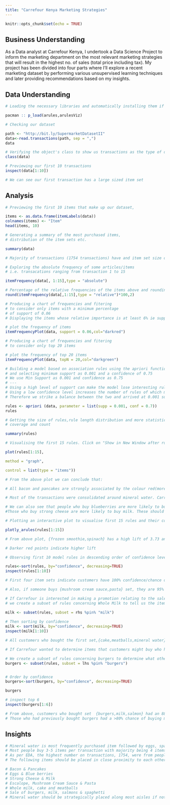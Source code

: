 ---
title: "Carrefour Kenya Marketing Strategies"
---

```{r setup, include=FALSE}
knitr::opts_chunk$set(echo = TRUE)
```

## Business Understanding

As a Data analyst at Carrefour Kenya, I undertook a Data Science Project to inform the marketing department on the most relevant marketing strategies that will result in the highest no. of sales (total price including tax). My project has been divided into four parts where I'll explore a recent marketing dataset by performing various unsupervised learning techniques and later providing recommendations based on my insights.

## Data Understanding

```{r}
# Loading the necessary libraries and automatically installing them if not present

pacman :: p_load(arules,arulesViz)
```

```{r}
# Checking our dataset

path <- "http://bit.ly/SupermarketDatasetII"
data<-read.transactions(path, sep = ",")
data
```

``` {r}
# Verifying the object's class to show us transactions as the type of data that we will need
class(data)
```

```{r}
# Previewing our first 10 transactions
inspect(data[1:10])
```
```{r}
# We can see our first transaction has a large sized item set
```
## Analysis
```{r}
# Previewing the first 10 items that make up our dataset,

items <- as.data.frame(itemLabels(data))
colnames(items) <- "Item"
head(items, 10)    
```
```{r}
# Generating a summary of the most purchased items, 
# distribution of the item sets etc.

summary(data)
```
``` {r}
# Majority of transactions (1754 transactions) have and item set size of 1, followed by 2 which had a total of 1358 transactions, and so on.
```

```{r}
# Exploring the absolute frequency of some articles/items
# i.e. transacations ranging from transaction 1 to 15 

itemFrequency(data[, 1:15],type = "absolute")
```

``` {r}
# Percentage of the relative frequencies of the items above and rounding them to two decimal places
round(itemFrequency(data[,1:15],type = "relative")*100,2)
```

```{r}
# Producing a chart of frequencies and fitering 
# to consider only items with a minimum percentage 
# of support of 0.06
# Displaying the items whose relative importance is at least 6% ie support of 0.06

# plot the frequency of items
itemFrequencyPlot(data, support = 0.06,col="darkred")
```

```{r}
# Producing a chart of frequencies and fitering 
# to consider only top 20 items

# plot the frequency of top 20 items
itemFrequencyPlot(data, topN = 20,col="darkgreen")
```
```{r}
# Building a model based on association rules using the apriori function 
# and selecting minimum support as 0.001 and a confidence of 0.75
# We use Min Support as 0.001 and confidence as 0.75
# ---
# Using a high level of support can make the model lose interesting rules
# Using a low confidence level increases the number of rules of which many will not be useful
# Therefore we strike a balance between the two and arrived at 0.001 support to maintain interesting sets and 0.75 confidence to increase the number of rules slightly and obtain 110 rules

rules <- apriori (data, parameter = list(supp = 0.001, conf = 0.7))
rules
```


``` {r}

# Getting the size of rules,rule length distribution and more statistical information such as support, lift and confidence 
# coverage and count

summary(rules)
```
```{r}
# Visualising the first 15 rules. Click on "Show in New Window after running cell to see graph in full view"

plot(rules[1:15],

method = "graph",

control = list(type = "items"))
```
```{r}
# From the above plot we can conclude that:

# All bacon and pancakes are strongly associated by the colour red(more lift) and the size of the node(more support), therefore they must be placed together.

# Most of the transactions were consolidated around mineral water. Carrefour can probably have mineral water strategically placed in most, if not all, isles.

# We can also see that people who buy blueberries are more likely to buy eggs. These should be put in the same isle or shelf
#Those who buy strong cheese are more likely to buy milk. These should be put in the same isle or shelf

```

```{r}
# Plotting an interactive plot to visualise first 15 rules and their confidence, support and lift

plotly_arules(rules[1:15])
```
```{r}
# From above plot, {frozen smoothie,spinach} has a high lift of 3.73 and 88.9% confidence of buying mineral water. These products should be placed within close proximity of each other.

# Darker red points indicate higher lift
```

```{r}
# Observing first 10 model rules in descending order of confidence level by sorting rules in descending order

rules<-sort(rules, by="confidence", decreasing=TRUE)
inspect(rules[1:10])
```
```{r}
# First four item sets indicate customers have 100% confidence/chance of buying right hand side items after buying the left hand side items. i.e customers who bought {french fries,mushroom cream sauce,pasta} are 100% likely to buy {escalope}

# Also, if someone buys {mushroom cream sauce,pasta} set, they are 95% likely to buy {escalope} too and so on for the other 9 item sets
```

```{r}
# If Carrefour is interested in making a promotion relating to the sale of Whole Milk
# we create a subset of rules concerning Whole Milk to tell us the items that the customers bought before purchasing Whole Milk

milk <- subset(rules, subset = rhs %pin% "milk")
 
# Then sorting by confidence
milk <- sort(milk, by="confidence", decreasing=TRUE)
inspect(milk[1:10])
```
```{r}
# All customers who bought the first set,{cake,meatballs,mineral water}, always bought whole milk afterwards
```

```{r}
# If Carrefour wanted to determine items that customers might buy who have previously bought burgers,

# We create a subset of rules concerning burgers to determine what other products the customer might buy
burgers <- subset(rules, subset = lhs %pin% "burgers")


# Order by confidence
burgers<-sort(burgers, by="confidence", decreasing=TRUE)

burgers

# inspect top 6
inspect(burgers[1:6])
```

``` {r}
# From above, customers who bought set 	{burgers,milk,salmon} had an 88.88% chance of buying spaghetti
# Those who had previously bought burgers had a >80% chance of buying milk, mineral water or spaghetti
```

## Insights


``` {r}
# Mineral water is most frequently purchased item followed by eggs, spaghetti, french fries and chocolates.
# Most people buy 3-5 items per transaction with majority being 4 items per transaction as per the rule length distribution
# As per EDA, the highest number on transactions, 1754, were from people who bought a single item
# The following items should be placed in close proximity to each other;

# Bacon & Pancakes
# Eggs & Blue berries
# Strong Cheese & Milk
# Escalope, Mushroom Cream Sauce & Pasta
# Whole milk, cake and meatballs
# Sale of burgers, milk, salmons & spaghetti
# Mineral water should be strategically placed along most aisles if not all.
```


